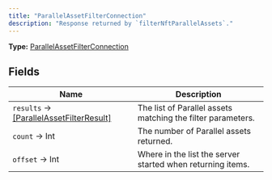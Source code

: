 ```yaml
---
title: "ParallelAssetFilterConnection"
description: "Response returned by `filterNftParallelAssets`."
---
```


**Type:** [ParallelAssetFilterConnection](/api-reference/types/parallelassetfilterconnection)

## Fields

| Name | Description |
|------|-------------|
| `results` → [[ParallelAssetFilterResult]](/api-reference/types/parallelassetfilterresult) | The list of Parallel assets matching the filter parameters. |
| `count` → Int | The number of Parallel assets returned. |
| `offset` → Int | Where in the list the server started when returning items. |


